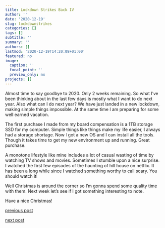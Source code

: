 ```yaml
---
title: Lockdown Strikes Back IV
author: ''
date: '2020-12-19'
slug: lockdownstrikes
categories: []
tags: []
subtitle: ''
summary: ''
authors: []
lastmod: '2020-12-19T14:20:08+01:00'
featured: no
image:
  caption: ''
  focal_point: ''
  preview_only: no
projects: []
---
```


Almost time to say goodbye to 2020. Only 2 weeks remaining. So what I've been thinking about in the last few days is mostly what I want to do next year. Also what can I do next year? We have just landed in a new lockdown, making simple things impossible. At the same time I am preparing for some well earned vacation. 

The first purchase I made from my board compensation is a 1TB storage SSD for my computer. Simple things like things make my life easier, I always had a storage shortage. Now I got a new OS and I can install all the tools. Though it takes time to get my new environment up and running. Great purchase.

A monotone lifestyle like mine includes a lot of casual wasting of time by watching TV shows and movies. Sometimes I stumble upon a nice surprise. I watched the first few episodes of the haunting of hill house on netflix. It has been a long while since I watched something worthy to call scary. You should watch it!

Well Christmas is around the corner so I'm gonna spend some quality time with them. Next week let's see if I got something interesting to note.

Have a nice Christmas!  

[previous post](/2020/12/12/entertainment)

[next post](#)
